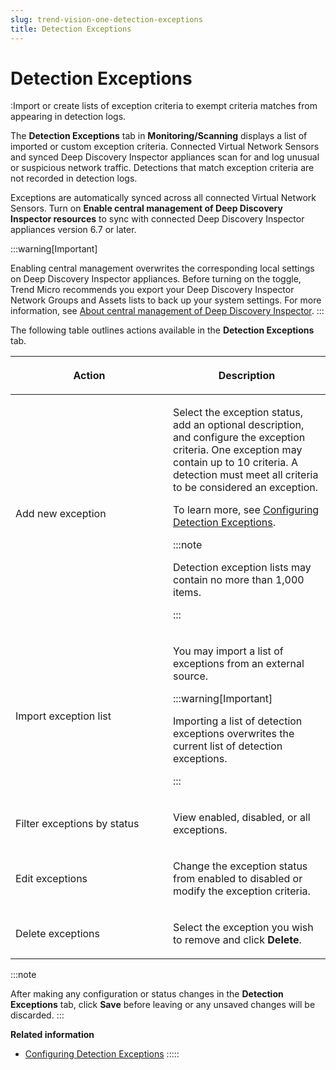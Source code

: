 ```yaml
---
slug: trend-vision-one-detection-exceptions
title: Detection Exceptions
---
```

# Detection Exceptions

:Import or create lists of exception criteria to exempt criteria matches from appearing in detection logs.

The **Detection Exceptions** tab in **Monitoring/Scanning** displays a list of imported or custom exception criteria. Connected Virtual Network Sensors and synced Deep Discovery Inspector appliances scan for and log unusual or suspicious network traffic. Detections that match exception criteria are not recorded in detection logs.

Exceptions are automatically synced across all connected Virtual Network Sensors. Turn on **Enable central management of Deep Discovery Inspector resources** to sync with connected Deep Discovery Inspector appliances version 6.7 or later.

:::warning[Important]

Enabling central management overwrites the corresponding local settings on Deep Discovery Inspector appliances. Before turning on the toggle, Trend Micro recommends you export your Deep Discovery Inspector Network Groups and Assets lists to back up your system settings. For more information, see [About central management of Deep Discovery Inspector](central-management-ddi.mdx).
:::

The following table outlines actions available in the **Detection Exceptions** tab.

<table>
<colgroup>
<col style="width: 50%" />
<col style="width: 50%" />
</colgroup>
<thead>
<tr>
<th><p>Action</p></th>
<th><p>Description</p></th>
</tr>
</thead>
<tbody>
<tr>
<td><p>Add new exception</p></td>
<td><p>Select the exception status, add an optional description, and configure the exception criteria. One exception may contain up to 10 criteria. A detection must meet all criteria to be considered an exception.</p>
<p>To learn more, see <a href="trend-vision-one-configuring-detection-exceptions">Configuring Detection Exceptions</a>.</p>


:::note

<p>Detection exception lists may contain no more than 1,000 items.</p>


:::

</td>
</tr>
<tr>
<td><p>Import exception list</p></td>
<td><p>You may import a list of exceptions from an external source.</p>


:::warning[Important]

<p>Importing a list of detection exceptions overwrites the current list of detection exceptions.</p>


:::

</td>
</tr>
<tr>
<td><p>Filter exceptions by status</p></td>
<td><p>View enabled, disabled, or all exceptions.</p></td>
</tr>
<tr>
<td><p>Edit exceptions</p></td>
<td><p>Change the exception status from enabled to disabled or modify the exception criteria.</p></td>
</tr>
<tr>
<td><p>Delete exceptions</p></td>
<td><p>Select the exception you wish to remove and click <strong>Delete</strong>.</p></td>
</tr>
</tbody>
</table>

:::note

After making any configuration or status changes in the **Detection Exceptions** tab, click **Save** before leaving or any unsaved changes will be discarded.
:::

**Related information**

- [Configuring Detection Exceptions](configuring-detection-exceptions.md "Configure new detection exceptions to prevent detections that match specified criteria from appearing in detection logs.")
:::::
